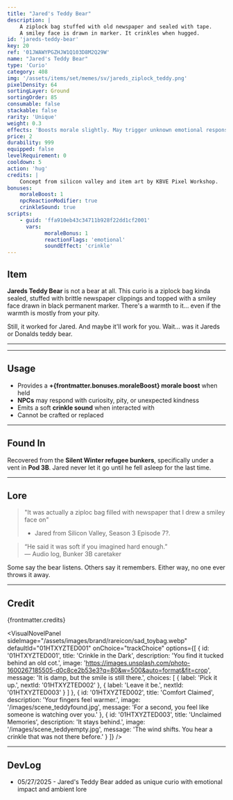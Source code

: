 ```yaml
---
title: "Jared's Teddy Bear"
description: |
    A ziplock bag stuffed with old newspaper and sealed with tape. 
    A smiley face is drawn in marker. It crinkles when hugged.
id: 'jareds-teddy-bear'
key: 20
ref: '01JWAWYPGZHJW1Q103D8M2Q29W'
name: "Jared's Teddy Bear"
type: 'Curio'
category: 408
img: '/assets/items/set/memes/sv/jareds_ziplock_teddy.png'
pixelDensity: 64
sortingLayer: Ground
sortingOrder: 85
consumable: false
stackable: false
rarity: 'Unique'
weight: 0.3
effects: 'Boosts morale slightly. May trigger unknown emotional responses in NPCs.'
price: 2
durability: 999
equipped: false
levelRequirement: 0
cooldown: 5
action: 'hug'
credits: |
    Concept from silicon valley and item art by KBVE Pixel Workshop.
bonuses:
    moraleBoost: 1
    npcReactionModifier: true
    crinkleSound: true
scripts:
    - guid: 'ffa910eb43c34711b928f22dd1cf2001'
      vars:
            moraleBonus: 1
            reactionFlags: 'emotional'
            soundEffect: 'crinkle'
---
```



## Item

**Jareds Teddy Bear** is not a bear at all. 
This curio is a ziplock bag kinda sealed, stuffed with brittle newspaper clippings and topped with a smiley face drawn in black permanent marker. 
There's a warmth to it... even if the warmth is mostly from your pity.

Still, it worked for Jared. 
And maybe it'll work for you.
Wait... was it Jareds or Donalds teddy bear.

---

<ItemDBPanel data={frontmatter} />

---
<Adsense />

## Usage

- Provides a **+{frontmatter.bonuses.moraleBoost} morale boost** when held  
- **NPCs** may respond with curiosity, pity, or unexpected kindness  
- Emits a soft **crinkle sound** when interacted with  
- Cannot be crafted or replaced

---

## Found In

Recovered from the **Silent Winter refugee bunkers**, specifically under a vent in **Pod 3B**. 
Jared never let it go until he fell asleep for the last time.

---

## Lore

> "It was actually a ziploc bag filled with newspaper that I drew a smiley face on"
> - Jared from Silicon Valley, Season 3 Episode 7?.

> “He said it was soft if you imagined hard enough.”  
> — Audio log, Bunker 3B caretaker

Some say the bear listens. Others say it remembers. Either way, no one ever throws it away.

---

## Credit

{frontmatter.credits}

<VisualNovelPanel
  sideImage="/assets/images/brand/rareicon/sad_toybag.webp"
  defaultId="01HTXYZTED001"
  onChoice="trackChoice"
  options={[
    {
      id: '01HTXYZTED001',
      title: 'Crinkle in the Dark',
      description: 'You find it tucked behind an old cot.',
      image: 'https://images.unsplash.com/photo-1600267185505-d0c8ce2b53e3?q=80&w=500&auto=format&fit=crop',
      message: 'It is damp, but the smile is still there.',
      choices: [
        { label: 'Pick it up.', nextId: '01HTXYZTED002' },
        { label: 'Leave it be.', nextId: '01HTXYZTED003' }
      ]
    },
    {
      id: '01HTXYZTED002',
      title: 'Comfort Claimed',
      description: 'Your fingers feel warmer.',
      image: '/images/scene_teddyfound.jpg',
      message: 'For a second, you feel like someone is watching over you.'
    },
    {
      id: '01HTXYZTED003',
      title: 'Unclaimed Memories',
      description: 'It stays behind.',
      image: '/images/scene_teddyempty.jpg',
      message: 'The wind shifts. You hear a crinkle that was not there before.'
    }
  ]}
/>

---

## DevLog

- 05/27/2025 - Jared's Teddy Bear added as unique curio with emotional impact and ambient lore